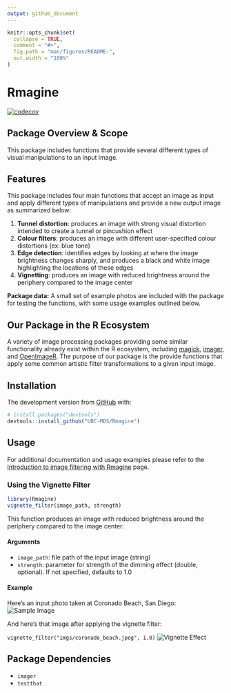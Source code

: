 ```yaml
---
output: github_document
---
```


```r
knitr::opts_chunk$set(
  collapse = TRUE,
  comment = "#>",
  fig.path = "man/figures/README-",
  out.width = "100%"
)
```

# Rmagine

[![codecov](https://codecov.io/gh/UBC-MDS/Rmagine/branch/master/graph/badge.svg)](https://codecov.io/gh/UBC-MDS/Rmagine)

## Package Overview & Scope

This package includes functions that provide several different types of visual manipulations to an input image.

## Features

This package includes four main functions that accept an image as input and apply different types of manipulations and provide a new output image as summarized below:

1. **Tunnel distortion**: produces an image with strong visual distortion intended to create a tunnel or pincushion effect
2. **Colour filters**: produces an image with different user-specified colour distortions (ex: blue tone)
3. **Edge detection**: identifies edges by looking at where the image brightness changes sharply, and produces a black and white image highlighting the locations of these edges
4. **Vignetting**: produces an image with reduced brightness around the periphery compared to the image center

**Package data:** A small set of example photos are included with the package for testing the functions, with some usage examples outlined below.


## Our Package in the R Ecosystem

A variety of image processing packages providing some similar functionality already exist within the R ecosystem, including [magick](https://github.com/ropensci/magick), [imager](https://github.com/dahtah/imager), and [OpenImageR](https://github.com/mlampros/OpenImageR). The purpose of our package is the provide functions that apply some common artistic filter transformations to a given input image.


## Installation

The development version from [GitHub](https://github.com/) with:

``` r
# install.packages("devtools")
devtools::install_github("UBC-MDS/Rmagine")
```

## Usage

For additional documentation and usage examples please refer to the [Introduction to image filtering with Rmagine](http://htmlpreview.github.com/?https://github.com/UBC-MDS/Rmagine/blob/brendon-vignette/vignettes/Rmagine-vignette.html) page.

### Using the Vignette Filter

```r
library(Rmagine)
vignette_filter(image_path, strength)
```

This function produces an image with reduced brightness around the periphery compared to the image center.

#### Arguments

- `image_path`: file path of the input image (string)
- `strength`: parameter for strength of the dimming effect (double, optional). If not specified, defaults to 1.0

#### Example

Here's an input photo taken at Coronado Beach, San Diego:
![Sample Image](vignettes/imgs/coronado_beach.jpeg)

And here's that image after applying the vignette filter:

`vignette_filter("imgs/coronado_beach.jpeg", 1.0)`
![Vignette Effect](vignettes/imgs/vignette.jpeg)



## Package Dependencies

- `imager`
- `testthat`
